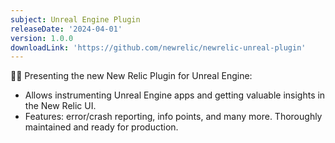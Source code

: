 ```yaml
---
subject: Unreal Engine Plugin
releaseDate: '2024-04-01'
version: 1.0.0
downloadLink: 'https://github.com/newrelic/newrelic-unreal-plugin'
---
```


🎉🎊 Presenting the new New Relic Plugin for Unreal Engine:

* Allows instrumenting Unreal Engine apps and getting valuable insights in the New Relic UI.
* Features: error/crash reporting, info points, and many more. Thoroughly maintained and ready for production.
